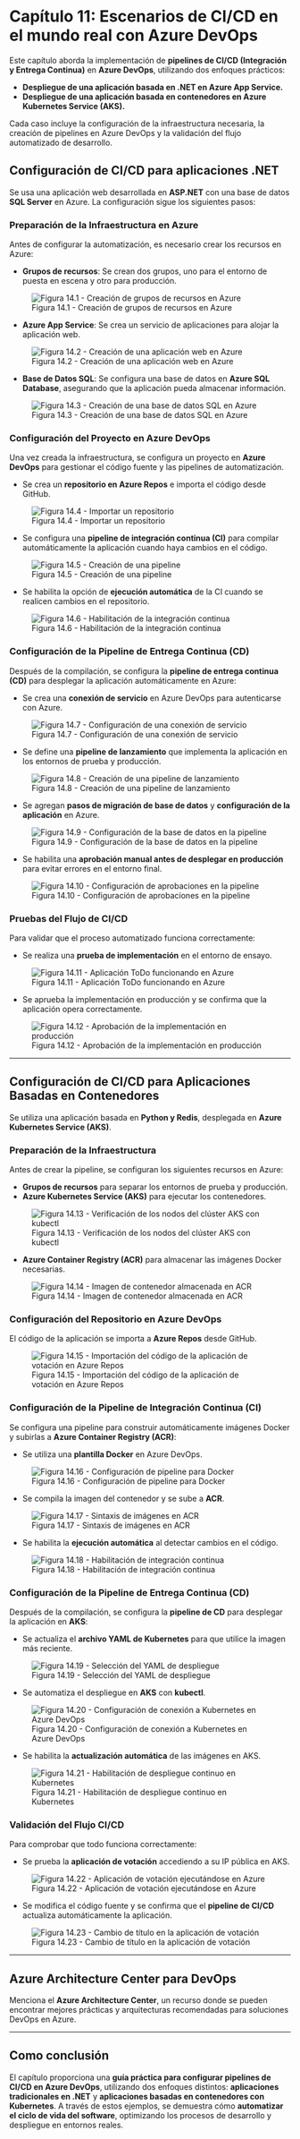 # Capítulo 11: Escenarios de CI/CD en el mundo real con Azure DevOps

Este capítulo aborda la implementación de **pipelines de CI/CD (Integración y Entrega Continua)** en **Azure DevOps**, utilizando dos enfoques prácticos:

- **Despliegue de una aplicación basada en .NET en Azure App Service.**
- **Despliegue de una aplicación basada en contenedores en Azure Kubernetes Service (AKS).**

Cada caso incluye la configuración de la infraestructura necesaria, la creación de pipelines en Azure DevOps y la validación del flujo automatizado de desarrollo.

## Configuración de CI/CD para aplicaciones .NET

Se usa una aplicación web desarrollada en **ASP.NET** con una base de datos **SQL Server** en Azure. La configuración sigue los siguientes pasos:

### Preparación de la Infraestructura en Azure

Antes de configurar la automatización, es necesario crear los recursos en Azure:

- **Grupos de recursos**: Se crean dos grupos, uno para el entorno de puesta en escena y otro para producción. 

:::{.center}
![Figura 14.1 - Creación de grupos de recursos en Azure](images/figura11_1.png)
:::

- **Azure App Service**: Se crea un servicio de aplicaciones para alojar la aplicación web. 

:::{.center}
![Figura 14.2 - Creación de una aplicación web en Azure](images/figura11_3.png)
:::

- **Base de Datos SQL**: Se configura una base de datos en **Azure SQL Database**, asegurando que la aplicación pueda almacenar información. 

:::{.center}
![Figura 14.3 - Creación de una base de datos SQL en Azure](images/figura11_6.png)
:::

### Configuración del Proyecto en Azure DevOps

Una vez creada la infraestructura, se configura un proyecto en **Azure DevOps** para gestionar el código fuente y las pipelines de automatización.

- Se crea un **repositorio en Azure Repos** e importa el código desde GitHub. 

:::{.center}
![Figura 14.4 - Importar un repositorio](images/figura11_10.png)
:::

- Se configura una **pipeline de integración continua (CI)** para compilar automáticamente la aplicación cuando haya cambios en el código. 

:::{.center}
![Figura 14.5 - Creación de una pipeline](images/figura11_13.png)
:::

- Se habilita la opción de **ejecución automática** de la CI cuando se realicen cambios en el repositorio. 

:::{.center}
![Figura 14.6 - Habilitación de la integración continua](images/figura11_19.png)
:::

### Configuración de la Pipeline de Entrega Continua (CD)

Después de la compilación, se configura la **pipeline de entrega continua (CD)** para desplegar la aplicación automáticamente en Azure:

- Se crea una **conexión de servicio** en Azure DevOps para autenticarse con Azure. 

:::{.center}
![Figura 14.7 - Configuración de una conexión de servicio](images/figura11_20.png)
:::

- Se define una **pipeline de lanzamiento** que implementa la aplicación en los entornos de prueba y producción. 

:::{.center}
![Figura 14.8 - Creación de una pipeline de lanzamiento](images/figura11_23.png)
:::

- Se agregan **pasos de migración de base de datos** y **configuración de la aplicación** en Azure. 

:::{.center}
![Figura 14.9 - Configuración de la base de datos en la pipeline](images/figura11_31.png)
:::

- Se habilita una **aprobación manual antes de desplegar en producción** para evitar errores en el entorno final. 

:::{.center}
![Figura 14.10 - Configuración de aprobaciones en la pipeline](images/figura11_35.png)
:::

### Pruebas del Flujo de CI/CD

Para validar que el proceso automatizado funciona correctamente:

- Se realiza una **prueba de implementación** en el entorno de ensayo. 

:::{.center}
![Figura 14.11 - Aplicación ToDo funcionando en Azure](images/figura11_39.png)
:::

- Se aprueba la implementación en producción y se confirma que la aplicación opera correctamente. 

:::{.center}
![Figura 14.12 - Aprobación de la implementación en producción](images/figura11_40.png)
:::

---

## Configuración de CI/CD para Aplicaciones Basadas en Contenedores

Se utiliza una aplicación basada en **Python y Redis**, desplegada en **Azure Kubernetes Service (AKS)**.

### Preparación de la Infraestructura

Antes de crear la pipeline, se configuran los siguientes recursos en Azure:

- **Grupos de recursos** para separar los entornos de prueba y producción.
- **Azure Kubernetes Service (AKS)** para ejecutar los contenedores. 

:::{.center}
![Figura 14.13 - Verificación de los nodos del clúster AKS con kubectl](images/figura11_54.png)
:::

- **Azure Container Registry (ACR)** para almacenar las imágenes Docker necesarias. 

:::{.center}
![Figura 14.14 - Imagen de contenedor almacenada en ACR](images/figura11_45.png)
:::

### Configuración del Repositorio en Azure DevOps

El código de la aplicación se importa a **Azure Repos** desde GitHub. 

:::{.center}
![Figura 14.15 - Importación del código de la aplicación de votación en Azure Repos](images/figura11_42.png)
:::

### Configuración de la Pipeline de Integración Continua (CI)

Se configura una pipeline para construir automáticamente imágenes Docker y subirlas a **Azure Container Registry (ACR)**:

- Se utiliza una **plantilla Docker** en Azure DevOps. 

:::{.center}
![Figura 14.16 - Configuración de pipeline para Docker](images/figura11_43.png)
:::

- Se compila la imagen del contenedor y se sube a **ACR**. 

:::{.center}
![Figura 14.17 - Sintaxis de imágenes en ACR](images/figura11_46.png)
:::

- Se habilita la **ejecución automática** al detectar cambios en el código. 

:::{.center}
![Figura 14.18 - Habilitación de integración continua](images/figura11_47.png)
:::

### Configuración de la Pipeline de Entrega Continua (CD)

Después de la compilación, se configura la **pipeline de CD** para desplegar la aplicación en **AKS**:

- Se actualiza el **archivo YAML de Kubernetes** para que utilice la imagen más reciente. 

:::{.center}
![Figura 14.19 - Selección del YAML de despliegue](images/figura11_51.png)
:::

- Se automatiza el despliegue en **AKS** con **kubectl**. 

:::{.center}
![Figura 14.20 - Configuración de conexión a Kubernetes en Azure DevOps](images/figura11_50.png)
:::

- Se habilita la **actualización automática** de las imágenes en AKS. 

:::{.center}
![Figura 14.21 - Habilitación de despliegue continuo en Kubernetes](images/figura11_53.png)
:::

### Validación del Flujo CI/CD

Para comprobar que todo funciona correctamente:

- Se prueba la **aplicación de votación** accediendo a su IP pública en AKS. 

:::{.center}
![Figura 14.22 - Aplicación de votación ejecutándose en Azure](images/figura11_55.png)
:::

- Se modifica el código fuente y se confirma que el **pipeline de CI/CD** actualiza automáticamente la aplicación. 

:::{.center}
![Figura 14.23 - Cambio de título en la aplicación de votación](images/figura11_56.png)
:::

---

## Azure Architecture Center para DevOps

Menciona el **Azure Architecture Center**, un recurso donde se pueden encontrar mejores prácticas y arquitecturas recomendadas para soluciones DevOps en Azure.

---

## **Como conclusión**

El capítulo proporciona una **guía práctica para configurar pipelines de CI/CD en Azure DevOps**, utilizando dos enfoques distintos: **aplicaciones tradicionales en .NET** y **aplicaciones basadas en contenedores con Kubernetes**. A través de estos ejemplos, se demuestra cómo **automatizar el ciclo de vida del software**, optimizando los procesos de desarrollo y despliegue en entornos reales.

